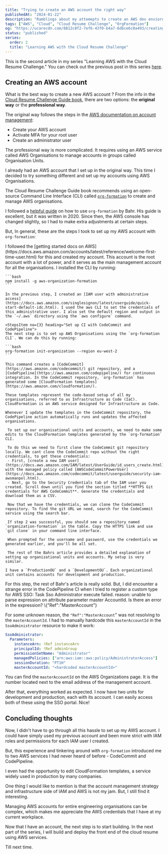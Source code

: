 ```yaml
---
title: "Trying to create an AWS account the right way"
publishedAt: "2024-01-22"
description: "Ramblings about my attemepts to create an AWS dev enviornment using AWS organisations and org formation"
tags: ["AWS", "Cloud", "Cloud Resume Challenge", "OrgFormation"]
og: "https://ucarecdn.com/8812c8f2-7ef6-43f0-b4a7-6dbce6c0a493/creatinganawsaccounttherightway.png"
status: "published"
series:
  order: 2
  title: "Learning AWS with the Cloud Resume Challenge"
---
```


This is the second article in my series "Learning AWS with the Cloud Resume Challenge." You can check out the previous post in this series [here](https://www.kxlaa.com/articles/jumping-into-the-world-of-aws).

## Creating an AWS account

What is the best way to create a new AWS account ? From the info in the [Cloud Resume Challenge Guide book](https://cloudresumechallenge.dev/book/), there are two options: the **original way** or the **professional way**.

The original way follows the steps in the [AWS documentation on account management](https://docs.aws.amazon.com/accounts/latest/reference/welcome-first-time-user.html):

- Create your AWS account
- Activate MFA for your root user
- Create an administrator user

The professional way is more complicated. It requires using an AWS service called AWS Organisations to manage accounts in groups called Organisation Units.

I already had an AWS account that I set up in the original way. This time I decided to try something different and set up my accounts using AWS Organisations.

The Cloud Resume Challenge Guide book recommends using an open-source Command Line Interface (CLI) called [`org-formation`](https://github.com/org-formation/org-formation-cli) to create and manage AWS organisations.

I followed a [helpful guide](https://bahr.dev/2022/02/07/org-formation/) on how to use `org-formation` by Bahr. His guide is excellent, but it was written in 2020. Since then, the AWS console has changed slightly, so I had to make extra adjustments at certain steps.

But, In general, these are the steps I took to set up my AWS account with `org-formation`:

<Steps stepCount={5}>
  <StepsItem no={1} heading="Create an AWS management account">
    I followed the [getting started docs on AWS](https://docs.aws.amazon.com/accounts/latest/reference/welcome-first-time-user.html) for this and created my account. This account is the root account with a lot of power, and it serves as the main management account for all the organisations.
  </StepsItem>

  <StepsItem no={2} heading="Install the OrgFormation CLI">
    I installed the CLI by running:

    ```bash
    npm install -g aws-organization-formation
    ```

    In the previous step, I created an [IAM user with administrative access](https://docs.aws.amazon.com/singlesignon/latest/userguide/quick-start-default-idc.html). I used the aws CLI to set the credentials of this administrative user. I also set the default region and output in the `~/.aws` directory using the `aws configure` command.

  </StepsItem>

    <StepsItem no={3} heading="Set up CI with CodeCommit and CodePipeline">
    The next step is to set up AWS Organisations using the `org-formation CLI`. We can do this by running:

    ```bash
    org-formation init-organization --region eu-west-2
    ```

    This command creates a [CodeCommit](https://aws.amazon.com/codecommit/) git repository, and a [CodePipeline](https://aws.amazon.com/codepipeline/) for continuous integration. In the CodeCommit repository, `org-formation` has generated some [CloudFormation templates](https://aws.amazon.com/cloudformation/).

    These templates represent the code-based setup of all my organisations, referred to as Infrastructure as Code (IaC). CloudFormation is an AWS service designed for Infrastructure as Code.

    Whenever I update the templates in the CodeCommit repository, the CodePipeline action automatically runs and updates the affected organisations.

  </StepsItem>

  <StepsItem no={4} heading="Add Your Accounts and  Organisational Units">

     To set up our organisational units and accounts, we need to make some edits to the CloudFormation templates generated by the `org-formation` CLI.

     To do this we need to first clone the CodeCommit git repository locally. We cant clone the CodeCommit repo without the right credentials, to get these credentials:
     - First, [create a new IAM user](https://docs.aws.amazon.com/IAM/latest/UserGuide/id_users_create.html) with the managed policy called [AWSCodeCommitPowerUser](https://docs.aws.amazon.com/codecommit/latest/userguide/security-iam-awsmanpol.html).
     - Next, go to the Security Credentials tab of the IAM user you created. Scroll down until you find the section titled **HTTPS Git credentials for AWS CodeCommit**. Generate the credentials and download them as a CSV.

     Now that we have the credentials, we can clone the CodeCommit repository. To find the git URL we need, search for the CodeCommit service using the search bar.

     If step 2 was successful, you should see a repository named `organization-formation` in the table. Copy the HTTPS link and use `git clone` in your command line interface.

     When prompted for the username and password, use the credentials we generated earlier, and you'll be all set.

     The rest of the Bahrs article provides a detailed explanation of setting up organizational units and accounts. My setup is very similar.

    I have a `ProductionOU` and a `DevelopmentOU`. Each organizational unit contains accounts for development and production.

</StepsItem>

  <StepsItem no={5} heading="Create an AWS management account">
  For this step, the rest of Bahr's article is really solid. But, I did encounter a strange error in the CodePipeline CI when I tried to register a custom type for AWS SSO:

  <Callout intent="danger" className='font-mono'>
  Task Sso Administrator execute failed. reason: unable to parse expression on attribute parameter master AccountId. Is there an error in the expression? \{"Ref":"MasterAccount"}
  </Callout>

For some unknown reason, the `"Ref":"MasterAccount`" was not resolving to the `masterAccountId`. I had to manually hardcode this `masterAccountId` in the `SsoAdministrator` resource to make it work:

```yaml
SsoAdministrator:
  Parameters:
    instanceArn: !Ref instanceArn
    principalId: !Ref adminGroup
    permissionSetName: "Administrator"
    managedPolicies: ["arn:aws:iam::aws:policy/AdministratorAccess"]
    sessionDuration: "PT1H"
    masterAccountId: "<hardcoded masterAccountId>"
```

You can find the `masterAccountId` on the AWS Organizations page. It is the number located next to the email address of the management account.

After that, everything worked as expected. I now have two units for development and production, each with its account. I can easily access both of these using the SSO portal. Nice!

  </StepsItem>
</Steps>

## Concluding thoughts

Now, I didn't have to go through all this hassle to set up my AWS account. I could have simply used my previous account and been more strict with IAM roles and permissions for each IAM user I created.

But, this experience and tinkering around with `org-formation` introduced me to two AWS services I had never heard of before - CodeCommit and CodePipeline.

I even had the opportunity to edit CloudFormation templates, a service widely used in production by many companies.

One thing I would like to mention is that the account management strategy and infrastructure side of IAM and AWS is not my jam. But, I still find it interesting.

Managing AWS accounts for entire engineering organisations can be complex, which makes me appreciate the AWS credentials that I have at my current workplace.

Now that I have an account, the next step is to start building. In the next part of the series, I will build and deploy the front end of the cloud resume using AWS services.

Till next time.
